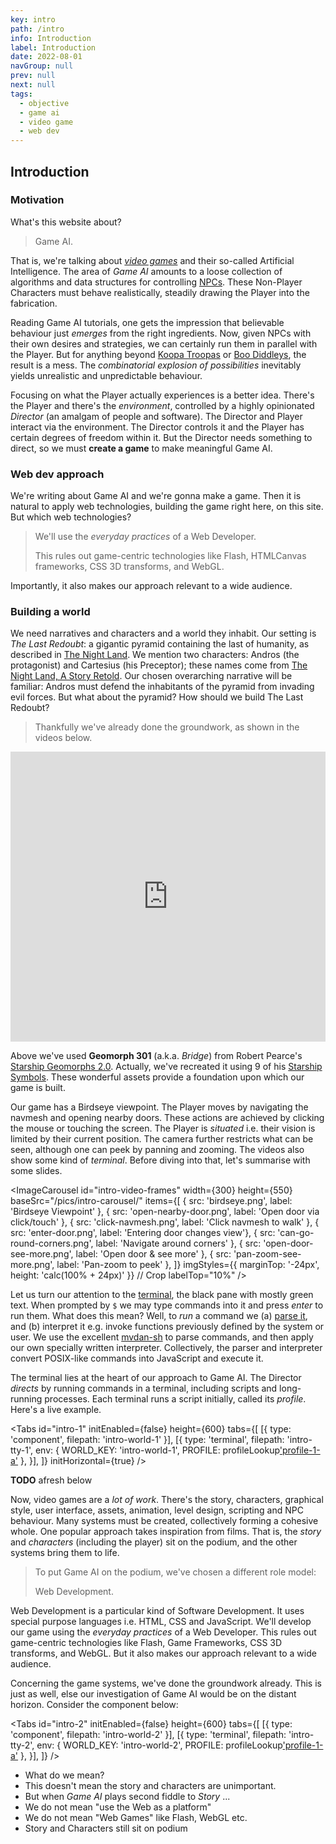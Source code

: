 ```yaml
---
key: intro
path: /intro
info: Introduction
label: Introduction
date: 2022-08-01
navGroup: null
prev: null
next: null
tags:
  - objective
  - game ai
  - video game
  - web dev
---
```



## Introduction

### Motivation

What's this website about?

> Game AI.

That is, we're talking about [_video games_](https://en.wikipedia.org/wiki/Video_game)
and their so-called Artificial Intelligence.
The area of _Game AI_ amounts to a loose collection of algorithms and data structures for controlling [NPCs](https://en.wikipedia.org/wiki/Non-player_character).
These Non-Player Characters must behave realistically,
steadily drawing the Player into the fabrication.

Reading Game AI tutorials, one gets the impression that believable behaviour just _emerges_ from the right ingredients.
Now, given NPCs with their own desires and strategies, we can certainly run them in parallel with the Player.
But for anything beyond [Koopa Troopas](https://en.wikipedia.org/wiki/Koopa_Troopa) or [Boo Diddleys](https://en.wikipedia.org/wiki/Boo_(character)), the result is a mess.
The _combinatorial explosion of possibilities_ inevitably yields
unrealistic and unpredictable behaviour.

Focusing on what the Player actually experiences is a better idea.
There's the Player and there's the _environment_, controlled by a highly opinionated _Director_ (an amalgam of people and software).
The Director and Player interact via the environment.
The Director controls it and the Player has certain degrees of freedom within it.
But the Director needs something to direct,
so we must **create a game** to make meaningful Game AI.


### Web dev approach

We're writing about Game AI and we're gonna make a game.
Then it is natural to apply web technologies, building the game right here, on this site.
But which web technologies?

> We'll use the _everyday practices_ of a Web Developer.
>
> This rules out game-centric technologies like Flash, HTMLCanvas frameworks, CSS 3D transforms, and WebGL.

Importantly, it also makes our approach relevant to a wide audience.


### Building a world

We need narratives and characters and a world they inhabit.
Our setting is _The Last Redoubt_: a gigantic pyramid containing the last of humanity, as described in [The Night Land](https://en.wikipedia.org/wiki/The_Night_Land).
We mention two characters: Andros (the protagonist) and Cartesius (his Preceptor);
these names come from [The Night Land, A Story Retold](https://en.wikipedia.org/wiki/The_Night_Land#Pastiche,_homages_and_sequels).
Our chosen overarching narrative will be familiar: Andros must defend the inhabitants of the pyramid from invading evil forces.
But what about the pyramid?
How should we build The Last Redoubt?

> Thankfully we've already done the groundwork, as shown in the videos below.

<iframe className="youtube" width="100%" height="464" src="https://www.youtube.com/embed/videoseries?list=PLTcU-Qpr40X6hq3GSbY8K92DR_DUSgzim" title="YouTube video player" frameborder="0" allow="accelerometer; autoplay; clipboard-write; encrypted-media; gyroscope; picture-in-picture" allowfullscreen></iframe>

<aside>

  Above we've used **Geomorph 301** (a.k.a. _Bridge_) from Robert Pearce's [Starship Geomorphs 2.0](http://travellerrpgblog.blogspot.com/2018/10/the-starship-geomorphs-book-if-finally.html).
  Actually, we've recreated it using 9 of his [Starship Symbols](http://travellerrpgblog.blogspot.com/2020/08/starship-symbols-book.html).
  These wonderful assets provide a foundation upon which our game is built.

</aside>

Our game has a Birdseye viewpoint.
The Player moves by navigating the navmesh and opening nearby doors.
These actions are achieved by clicking the mouse or touching the screen.
The Player is _situated_ i.e. their vision is limited by their current position.
The camera further restricts what can be seen, although one can peek by panning and zooming.
The videos also show some kind of _terminal_.
Before diving into that, let's summarise with some slides.

<ImageCarousel
  id="intro-video-frames"
  width={300}
  height={550}
  baseSrc="/pics/intro-carousel/"
  items={[
    { src: 'birdseye.png', label: 'Birdseye Viewpoint' },
    { src: 'open-nearby-door.png', label: 'Open door via click/touch' },
    { src: 'click-navmesh.png', label: 'Click navmesh to walk' },
    { src: 'enter-door.png', label: 'Entering door changes view'},
    { src: 'can-go-round-corners.png', label: 'Navigate around corners' },
    { src: 'open-door-see-more.png', label: 'Open door & see more' },
    { src: 'pan-zoom-see-more.png', label: 'Pan-zoom to peek' },
  ]}
  imgStyles={{ marginTop: '-24px', height: 'calc(100% + 24px)' }}  // Crop
  labelTop="10%"
/>

Let us turn our attention to the [terminal](https://xtermjs.org/),
the black pane with mostly green text.
When prompted by `$` we may type commands into it and press _enter_ to run them.
What does this mean?
Well, to _run_ a command we (a) [parse it](https://en.wikipedia.org/wiki/Parsing#Computer_languages), and (b) interpret it e.g. invoke functions previously defined by the system or user.
We use the excellent [mvdan-sh](https://github.com/mvdan/sh) to parse commands,
and then apply our own specially written interpreter.
Collectively, the parser and interpreter convert POSIX-like commands into JavaScript and execute it.

The terminal lies at the heart of our approach to Game AI.
The Director _directs_ by running commands in a terminal, including scripts and long-running processes. Each terminal runs a script initially, called its _profile_.
Here's a live example.

<Tabs
  id="intro-1"
  initEnabled={false}
  height={600}
  tabs={[
    [{ type: 'component', filepath: 'intro-world-1' }],
    [{
        type: 'terminal',
        filepath: 'intro-tty-1',
        env: { WORLD_KEY: 'intro-world-1', PROFILE: profileLookup['profile-1-a']() },
    }],
  ]}
  initHorizontal={true}
/>

<!-- FROM HERE -->

__TODO__ afresh below

Now, video games are a _lot of work_.
There's the story, characters, graphical style, user interface, assets, animation, level design, scripting and NPC behaviour.
Many systems must be created, collectively forming a cohesive whole.
One popular approach takes inspiration from films.
That is, the _story_ and _characters_ (including the player) sit on the podium, and the other systems bring them to life.

> To put Game AI on the podium, we've chosen a different role model:
>
> Web Development.

Web Development is a particular kind of Software Development.
It uses special purpose languages i.e. HTML, CSS and JavaScript.
We'll develop our game using the _everyday practices_ of a Web Developer.
This rules out game-centric technologies like Flash, Game Frameworks, CSS 3D transforms, and WebGL.
But it also makes our approach relevant to a wide audience.

<!-- TODO not just using Web as a platform; we're using it as a dev env too -->

Concerning the game systems, we've done the groundwork already.
This is just as well, else our investigation of Game AI would be on the distant horizon.
Consider the component below:

<Tabs
  id="intro-2"
  initEnabled={false}
  height={600}
  tabs={[
    [{ type: 'component', filepath: 'intro-world-2' }],
    [{
        type: 'terminal',
        filepath: 'intro-tty-2',
        env: { WORLD_KEY: 'intro-world-2', PROFILE: profileLookup['profile-1-a']() },
    }],
  ]}
/>


- What do we mean?
- This doesn't mean the story and characters are unimportant.
- But when _Game AI_ plays second fiddle to _Story_ ...
- We do not mean "use the Web as a platform"
- We do not mean "Web Games" like Flash, WebGL etc.
- Story and Characters still sit on podium


<!-- TODO alignment with web dev -->

<!-- TODO bring Tabs into this early -->